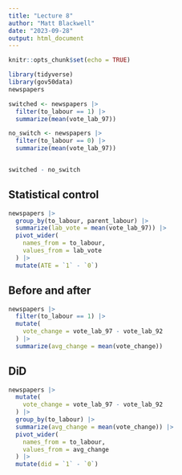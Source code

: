 ```yaml
---
title: "Lecture 8"
author: "Matt Blackwell"
date: "2023-09-28"
output: html_document
---
```


```r
knitr::opts_chunk$set(echo = TRUE)
```


```r
library(tidyverse)
library(gov50data)
newspapers
```




```r
switched <- newspapers |>
  filter(to_labour == 1) |>
  summarize(mean(vote_lab_97))

no_switch <- newspapers |>
  filter(to_labour == 0) |>
  summarize(mean(vote_lab_97))


switched - no_switch
```



## Statistical control

```r
newspapers |> 
  group_by(to_labour, parent_labour) |>
  summarize(lab_vote = mean(vote_lab_97)) |>
  pivot_wider(
    names_from = to_labour,
    values_from = lab_vote
  ) |> 
  mutate(ATE = `1` - `0`)
```


## Before and after


```r
newspapers |>
  filter(to_labour == 1) |>
  mutate(
    vote_change = vote_lab_97 - vote_lab_92
  ) |>
  summarize(avg_change = mean(vote_change))
```

## DiD

```r
newspapers |>
  mutate(
    vote_change = vote_lab_97 - vote_lab_92
  ) |>
  group_by(to_labour) |>
  summarize(avg_change = mean(vote_change)) |>
  pivot_wider(
    names_from = to_labour,
    values_from = avg_change
  ) |>
  mutate(did = `1` - `0`)
```








